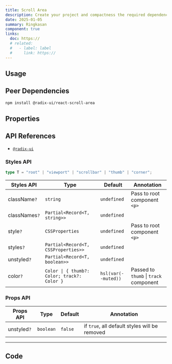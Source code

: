 ```yaml
---
title: Scroll Area
description: Create your project and compactness the required dependencies.
date: 2025-01-05
summary: Ringkasan
component: true
links:
  doc: https://
  # related:
  #   - label: label
  #     link: https://
---
```


## Usage

<ScrollAreaDemosUsage />

## Peer Dependencies

```bash
npm install @radix-ui/react-scroll-area
```

## Properties

<ScrollAreaDemosConfigurator />

## API References

- [`@radix-ui`](https://www.radix-ui.com/primitives/docs/components/scroll-area)

### Styles API

```ts
type T = "root" | "viewport" | "scrollbar" | "thumb" | "corner";
```

| Styles API    | Type                                        | Default             | Annotation                             |
| ------------- | ------------------------------------------- | ------------------- | -------------------------------------- |
| className`?`  | `string`                                    | `undefined`         | Pass to root component `<p>`           |
| classNames`?` | `Partial<Record<T, string>>`                | `undefined`         |                                        |
| style`?`      | `CSSProperties`                             | `undefined`         | Pass to root component `<p>`           |
| styles`?`     | `Partial<Record<T, CSSProperties>>`         | `undefined`         |                                        |
| unstyled`?`   | `Partial<Record<T, boolean>>`               | `undefined`         |                                        |
| color`?`      | `Color \| { thumb?: Color; track?: Color }` | `hsl(var(--muted))` | Passed to `thumb` \| `track` component |

### Props API

| Props API   | Type      | Default | Annotation                                    |
| ----------- | --------- | ------- | --------------------------------------------- |
| unstyled`?` | `boolean` | `false` | if `true`, all default styles will be removed |

---

## Code

<LoadCodes />
